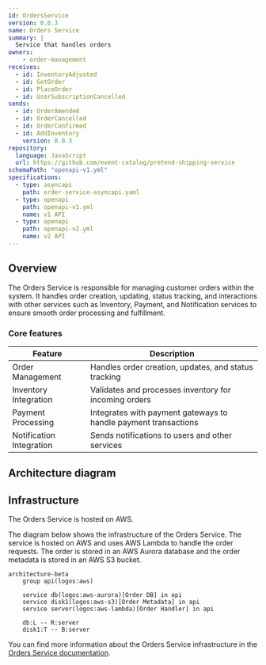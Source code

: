 ```yaml
---
id: OrdersService
version: 0.0.3
name: Orders Service
summary: |
  Service that handles orders
owners:
    - order-management
receives:
  - id: InventoryAdjusted
  - id: GetOrder
  - id: PlaceOrder
  - id: UserSubscriptionCancelled
sends:
  - id: OrderAmended
  - id: OrderCancelled
  - id: OrderConfirmed
  - id: AddInventory
    version: 0.0.3
repository:
  language: JavaScript
  url: https://github.com/event-catalog/pretend-shipping-service
schemaPath: "openapi-v1.yml"
specifications:
  - type: asyncapi
    path: order-service-asyncapi.yaml
  - type: openapi
    path: openapi-v1.yml
    name: v1 API
  - type: openapi
    path: openapi-v2.yml
    name: v2 API
---
```



## Overview

The Orders Service is responsible for managing customer orders within the system. It handles order creation, updating, status tracking, and interactions with other services such as Inventory, Payment, and Notification services to ensure smooth order processing and fulfillment.

<Tiles >
    <Tile icon="DocumentIcon" href={`/docs/services/${frontmatter.id}/${frontmatter.version}/changelog`}  title="View the changelog" description="Want to know the history of this service? View the change logs" />
    <Tile icon="UserGroupIcon" href="/docs/teams/full-stack" title="Contact the team" description="Any questions? Feel free to contact the owners" />
    <Tile icon="BoltIcon" href={`/visualiser/services/${frontmatter.id}/${frontmatter.version}`} title={`Sends ${frontmatter.sends.length} messages`} description="This service sends messages to downstream consumers" />
    <Tile icon="BoltIcon"  href={`/visualiser/services/${frontmatter.id}/${frontmatter.version}`} title={`Receives ${frontmatter.receives.length} messages`} description="This service receives messages from other services" />
</Tiles>

### Core features

| Feature | Description |
|---------|-------------|
| Order Management | Handles order creation, updates, and status tracking |
| Inventory Integration | Validates and processes inventory for incoming orders |
| Payment Processing | Integrates with payment gateways to handle payment transactions |
| Notification Integration | Sends notifications to users and other services |

## Architecture diagram 

<NodeGraph />

<MessageTable format="all" limit={4} />

## Infrastructure

The Orders Service is hosted on AWS.

The diagram below shows the infrastructure of the Orders Service. The service is hosted on AWS and uses AWS Lambda to handle the order requests. The order is stored in an AWS Aurora database and the order metadata is stored in an AWS S3 bucket.

```mermaid
architecture-beta
    group api(logos:aws)

    service db(logos:aws-aurora)[Order DB] in api
    service disk1(logos:aws-s3)[Order Metadata] in api
    service server(logos:aws-lambda)[Order Handler] in api

    db:L -- R:server
    disk1:T -- B:server
```

You can find more information about the Orders Service infrastructure in the [Orders Service documentation](https://github.com/event-catalog/pretend-shipping-service/blob/main/README.md).

<Footer />
